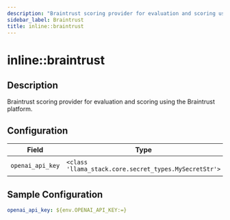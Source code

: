 ```yaml
---
description: "Braintrust scoring provider for evaluation and scoring using the Braintrust platform."
sidebar_label: Braintrust
title: inline::braintrust
---
```


# inline::braintrust

## Description

Braintrust scoring provider for evaluation and scoring using the Braintrust platform.

## Configuration

| Field | Type | Required | Default | Description |
|-------|------|----------|---------|-------------|
| `openai_api_key` | `<class 'llama_stack.core.secret_types.MySecretStr'>` | No |  | The OpenAI API Key |

## Sample Configuration

```yaml
openai_api_key: ${env.OPENAI_API_KEY:=}
```
